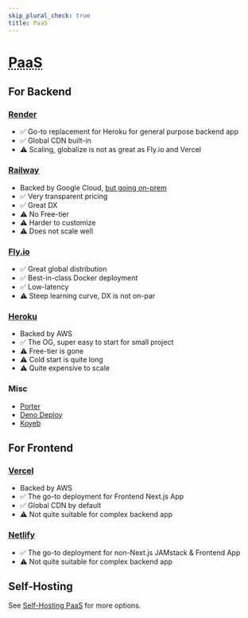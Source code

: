 ```yaml
---
skip_plural_check: true
title: PaaS
---
```



# <abbr title="Platform as a Service">PaaS</abbr>

## For Backend

### <Icon icon="simple-icons:render" inline={true} /> [Render](https://render.com/)

- ✅ Go-to replacement for Heroku for general purpose backend app
- ✅ Global CDN built-in
- ⚠️ Scaling, globalize is not as great as Fly.io and Vercel

### <Icon icon="simple-icons:railway" inline={true} /> [Railway](https://railway.app)

- Backed by Google Cloud, [but going on-prem](https://blog.railway.com/p/data-center-build-part-one)
- ✅ Very transparent pricing
- ✅ Great DX
- ⚠️ No Free-tier
- ⚠️ Harder to customize
- ⚠️ Does not scale well

### <Icon icon="logos:fly-icon" inline={true} /> [Fly.io](https://fly.io/)

- ✅ Great global distribution
- ✅ Best-in-class Docker deployment
- ✅ Low-latency
- ⚠️ Steep learning curve, DX is not on-par

### <Icon icon="skill-icons:heroku" inline={true} /> [Heroku](https://www.heroku.com/)

- Backed by AWS
- ✅ The OG, super easy to start for small project
- ⚠️ Free-tier is gone
- ⚠️ Cold start is quite long
- ⚠️ Quite expensive to scale

### Misc

- [Porter](https://www.porter.run/)
- [Deno Deploy](https://deno.com/deploy)
- [Koyeb](https://www.koyeb.com)

## For Frontend

### <Icon icon="logos:vercel-icon" inline={true} /> [Vercel](https://vercel.com/)

- Backed by AWS
- ✅ The go-to deployment for Frontend Next.js App
- ✅ Global CDN by default
- ⚠️ Not quite suitable for complex backend app

### <Icon icon="logos:netlify-icon" inline={true} /> [Netlify](https://www.netlify.com/)

- ✅ The go-to deployment for non-Next.js JAMstack & Frontend App
- ⚠️ Not quite suitable for complex backend app

## Self-Hosting

See [Self-Hosting PaaS](/self-hosting-paas) for more options.
